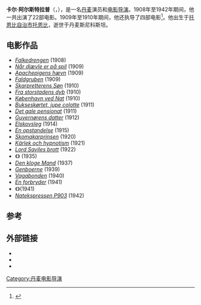 {{Infobox person
|image =Carl Alstrup 1909.jpg
| caption         = 1909年的剧照
| name         = 卡尔·阿尔斯特拉普
| birth_date   = {{birth date|1877|4|11|df=y}}
| birth_place  = 丹麦[[托恩比自治市|托恩比自治市]][[托恩比|托恩比]]
| death_date   = {{death date and age|1942|10|2|1877|4|11|df=y}}
| death_place  = 丹麦斯尼科斯坦
| occupation   = 电影导演、演员
| yearsactive  = 1908-1942
}}

'''卡尔·阿尔斯特拉普'''（{{lang|en|'''Carl Alstrup'''}}，{{bd|1877年|4月11日|1942年|10月2日}}），是一名[[丹麦|丹麦]]演员和[[电影导演|电影导演]]。1908年至1942年期间，他一共出演了22部电影。1909年至1910年期间，他还执导了四部电影<ref>{{cite book|author=Morten Piil|authorlink=Morten Piil|title=Danske filmskuespillere|url=https://books.google.com/books?id=uTfvg7es7VQC|year=2006|publisher=Gyldendal|location=Copenhagen, Denmark|language=da|isbn=978-87-02-02104-2|page=11-|access-date=2020-11-04|archive-date=2016-06-18|archive-url=https://web.archive.org/web/20160618214952/https://books.google.com/books?id=uTfvg7es7VQC|dead-url=no}}</ref>。他出生于[[托恩比自治市|托恩比自治市]][[托恩比|托恩比]]，逝世于丹麦斯尼科斯坦。

==电影作品==
* ''[[Falkedrengen|Falkedrengen]]'' (1908)
* ''[[Når_djævle_er_på_spil|Når djævle er på spil]]'' (1909)
* ''[[Apachepigens_hævn|Apachepigens hævn]]'' (1909)
* ''[[Faldgruben|Faldgruben]]'' (1909)
* ''[[Skarpretterens_Søn|Skarpretterens Søn]]'' (1910)
* ''[[Fra_storstadens_dyb|Fra storstadens dyb]]'' (1910)
* ''[[København_ved_Nat|København ved Nat]]'' (1910)
* ''[[Bukseskørtet,_jupe_colotte|Bukseskørtet, jupe colotte]]'' (1911)
* ''[[Det_gale_pensionat|Det gale pensionat]]'' (1911)
* ''[[Guvernørens_datter|Guvernørens datter]]'' (1912)
* ''[[Elskovsleg|Elskovsleg]]'' (1914)
* ''[[En_opstandelse|En opstandelse]]'' (1915)
* ''[[Skomakarprinsen|Skomakarprinsen]]'' (1920)
* ''[[Kärlek_och_hypnotism|Kärlek och hypnotism]]'' (1921)
* ''[[Lord_Saviles_brott|Lord Saviles brott]]'' (1922)
* 《{{le|金色微笑|The Golden Smile}}》 (1935)
* ''[[Den_kloge_Mand|Den kloge Mand]]'' (1937)
* ''[[Genboerne|Genboerne]]'' (1939)
* ''[[Vagabonden|Vagabonden]]'' (1940)
* ''[[En_forbryder|En forbryder]]'' (1941)
* 《{{le|彼得·安徒生 (电影)|Peter Andersen (film)|彼得·安徒生}}》(1941)
* ''[[Natekspressen_P903|Natekspressen P903]]'' (1942)

==参考==
{{reflist}}

==外部链接==
* {{IMDb name|0022607|Carl Alstrup}}
* {{DNFn|117263}}
* {{Danskefilm|TYPE=p|160}}

{{Authority control}}

{{DEFAULTSORT:Alstrup, Carl}}
[[Category:丹麦电影导演|Category:丹麦电影导演]]